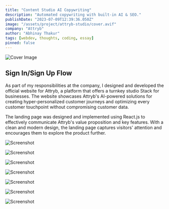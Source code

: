 ```yaml
---
title: "Content Studio AI Copywriting"
description: "Automated copywriting with built-in AI & SEO."
publishDate: "2023-07-09T12:39:36.050Z"
image: "/assets/project/attryb-studio/cover.avif"
company: "Attryb"
author: "Abhinay Thakur"
tags: [webdev, thoughts, coding, essay]
pinned: false
---
```


![Cover Image](/assets/project/attryb-studio/cover.avif)

## Sign In/Sign Up Flow

As part of my responsibilities at the company, I designed and developed the official website for Attryb, a platform that offers a turnkey studio Stack for businesses. The website showcases Attryb's AI-powered solutions for creating hyper-personalized customer journeys and optimizing every customer touchpoint without compromising customer data.

The landing page was designed and implemented using React.js to effectively communicate Attryb's value proposition and key features. With a clean and modern design, the landing page captures visitors' attention and encourages them to explore the product further.

<p><img src="/assets/project/attryb-studio/ss1.avif" alt="Screenshot" class="project-screenshot"></p>
<p><img src="/assets/project/attryb-studio/ss2.avif" alt="Screenshot" class="project-screenshot"></p>
<p><img src="/assets/project/attryb-studio/ss3.avif" alt="Screenshot" class="project-screenshot"></p>
<p><img src="/assets/project/attryb-studio/ss4.avif" alt="Screenshot" class="project-screenshot"></p>
<p><img src="/assets/project/attryb-studio/ss5.avif" alt="Screenshot" class="project-screenshot"></p>
<p><img src="/assets/project/attryb-studio/ss6.avif" alt="Screenshot" class="project-screenshot"></p>
<p><img src="/assets/project/attryb-studio/ss7.avif" alt="Screenshot" class="project-screenshot"></p>
